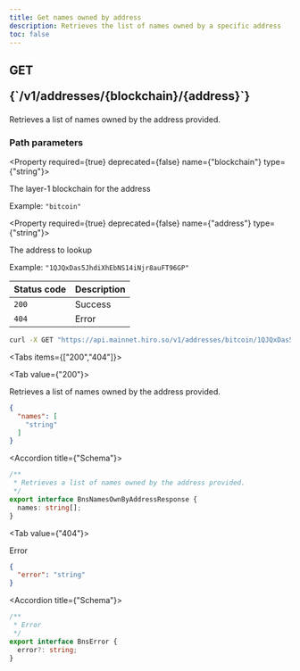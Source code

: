 ```yaml
---
title: Get names owned by address
description: Retrieves the list of names owned by a specific address
toc: false
---
```




<Root>

<API>

<div className='flex-1'>

<h2 className="not-prose mb-2 inline-flex items-center gap-3 font-mono">
  <div className="rounded-lg border px-1 py-0.5 text-xs font-medium border-green-400/50 bg-green-400/20 text-green-600 dark:text-green-400">
    GET
  </div>
  <p className="text-xs break-words overflow-hidden w-[95%]">{`/v1/addresses/{blockchain}/{address}`}</p>
</h2>

Retrieves a list of names owned by the address provided.

### Path parameters

<Property required={true} deprecated={false} name={"blockchain"} type={"string"}>

The layer-1 blockchain for the address

<span>Example:  `"bitcoin"`</span>

</Property>

<Property required={true} deprecated={false} name={"address"} type={"string"}>

The address to lookup

<span>Example:  `"1QJQxDas5JhdiXhEbNS14iNjr8auFT96GP"`</span>

</Property>

| Status code | Description |
| :----------- | :----------- |
| `200` | Success |
| `404` | Error |

</div>

<APIExample>

```bash title="Terminal"
curl -X GET "https://api.mainnet.hiro.so/v1/addresses/bitcoin/1QJQxDas5JhdiXhEbNS14iNjr8auFT96GP"
```

<Tabs items={["200","404"]}>

<Tab value={"200"}>

Retrieves a list of names owned by the address provided.

```json title="Example response"
{
  "names": [
    "string"
  ]
}
```

<Accordions>

<Accordion title={"Schema"}>

```ts
/**
 * Retrieves a list of names owned by the address provided.
 */
export interface BnsNamesOwnByAddressResponse {
  names: string[];
}

```

</Accordion>

</Accordions>

</Tab>

<Tab value={"404"}>

Error

```json title="Example response"
{
  "error": "string"
}
```

<Accordions>

<Accordion title={"Schema"}>

```ts
/**
 * Error
 */
export interface BnsError {
  error?: string;
}

```

</Accordion>

</Accordions>

</Tab>

</Tabs>

</APIExample>

</API>

</Root>
